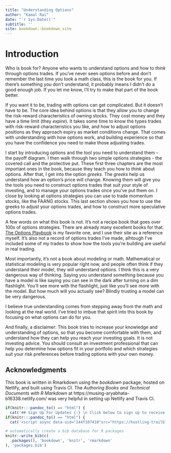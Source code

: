 ```yaml
--- 
title: "Understanding Options"
author: "Kamal Rai"
date: "`r Sys.Date()`"
subtitle: ''
site: bookdown::bookdown_site
---
```


# Introduction {-}

Who is book for? Anyone who wants to understand options and how to *think* through options trades. If you've never seen options before and don't remember the last time you took a math class, this is the book for you. If there's something you don't understand, it probably means I didn't do a good enough job. If you let me know, I'll try to make that part of the book better. 

If you want it to be, trading with options can get complicated. But it doesn't have to be. The core idea behind options is that they allow you to change the risk-reward characteristics of owning stocks. They cost money and they have a time limit (they *expire*). It takes some time to know the types trades with risk-reward characteristics you like, and how to adjust options positions as they approach expiry as market conditions change. That comes with understanding with how options work, and building experience so that you have the confidence you need to make those adjusting trades. 

I start by introducing options and the tool you need to understand them - the payoff diagram. I then walk through two simple options strategies - the covered call and the protective put. These first three chapters are the most important ones in the book, because they teach you how to *think* about options. After that, I get into the option *greeks*. The *greeks* help us understand how an option's price will change. Knowing them will give you the tools you need to construct options trades that suit your style of investing, and to manage your options trades once you've put them on. I close by looking at options strategies you can use to trade momentum stocks, like the FAANG stocks. This last section shows you how to use the greeks to adjust your options trades, and how to construct more speculative options trades. 

A few words on what this book is not. It's not a recipe book that goes over 100s of options strategies. There are already many excellent books for that. [The Options Playbook](https://www.optionsplaybook.com/) is my favorite one, and I use their site as a reference myself. It's also not a record of options trades I've made, alhtough I've included some of my trades to show how the tools you're building are useful in real trading.

Most importantly, it's not a book about modeling or math. Mathematical or statistical modeling is very popular right now, and people often think if they understand their model, they will understand options. I think this is a very dangerous way of thinking. Saying you understand something because you have a model is like saying you can see in the dark after turning on a dim flashlight. You'll see more with the flashlight, just like you'll see more with the model. But how much will you actually see? Blindly trusting a model can be very dangerous. 

I believe true understanding comes from stepping away from the math and looking at the real world. I've tried to imbue that spirit into this book by focusing on what options can do for you. 

And finally, a disclaimer: This book tries to increase your knowledge and understanding of options, so that you become comfortable with them, and understand how they can help you reach your investing goals. It is not investing advice. You should consult an investment professional that can help you determine how options fit in your portfolio and which strategies suit your risk preferences before trading options with your own money.



## Acknowledgments {-}

This book is written in Rmarkdown using the *bookdown* package, hosted on Netlify, and built using Travis CI. The *Authoring Books and Technical Documents with R Markdown* at https://musing-aryabhata-b16338.netlify.com/ was very helpful in setting up Netlify and Travis CI. 

```r
if(knitr:::pandoc_to() == "html") { 
  cat('## Sign Up For Updates {-} \n Click below to sign up to receive notifications every time new chapters are published \n.') }
if(knitr:::pandoc_to() == "html") { 
  cat('<script async data-uid="244f107410"src="https://hustling-trailblazer-1491.ck.page/244f107410/index.js"></script>') }
```

```r
# automatically create a bib database for R packages
knitr::write_bib(c(
  .packages(), 'bookdown', 'knitr', 'rmarkdown'
), 'packages.bib')
```
